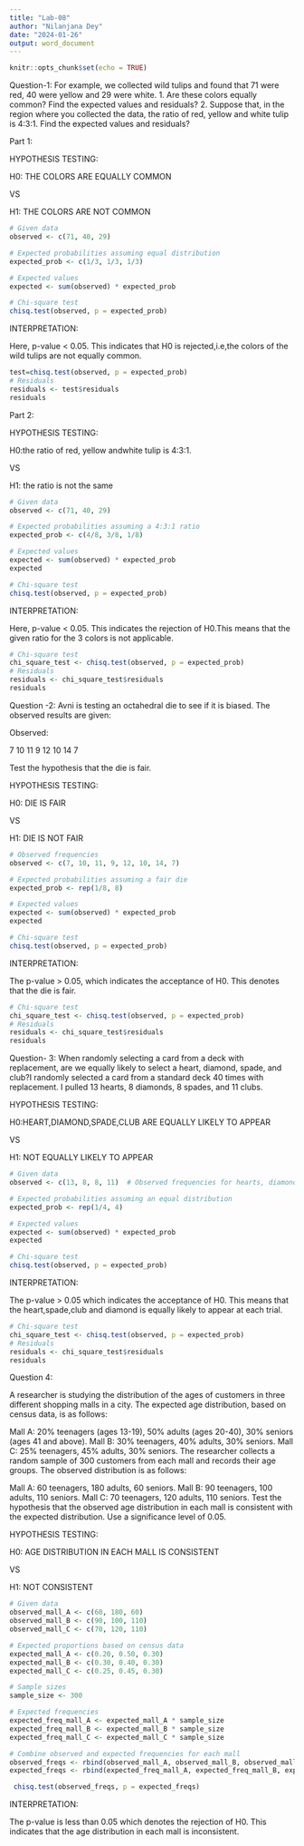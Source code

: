 ```yaml
---
title: "Lab-08"
author: "Nilanjana Dey"
date: "2024-01-26"
output: word_document
---
```


```r
knitr::opts_chunk$set(echo = TRUE)
```

Question-1:
For example, we collected wild tulips and found that 71 were red, 40 were yellow and 29 were
white.
1. Are these colors equally common? Find the expected values and residuals?
2. Suppose that, in the region where you collected the data, the ratio of red, yellow and
white tulip is 4:3:1. Find the expected values and residuals?


Part 1:

HYPOTHESIS TESTING:

H0: THE COLORS ARE EQUALLY COMMON

VS

H1: THE COLORS ARE NOT COMMON

```r
# Given data
observed <- c(71, 40, 29)

# Expected probabilities assuming equal distribution
expected_prob <- c(1/3, 1/3, 1/3)
```

```r
# Expected values
expected <- sum(observed) * expected_prob
```

```r
# Chi-square test
chisq.test(observed, p = expected_prob)

```
INTERPRETATION:

Here, p-value < 0.05. This indicates that H0 is rejected,i.e,the colors of the wild tulips are not equally common.


```r
test=chisq.test(observed, p = expected_prob)
# Residuals
residuals <- test$residuals
residuals
```
Part 2:

HYPOTHESIS TESTING:

H0:the ratio of red, yellow andwhite tulip is 4:3:1.

VS

H1: the ratio is not the same

```r
# Given data
observed <- c(71, 40, 29)

# Expected probabilities assuming a 4:3:1 ratio
expected_prob <- c(4/8, 3/8, 1/8)
```

```r
# Expected values
expected <- sum(observed) * expected_prob
expected
```
```r
# Chi-square test
chisq.test(observed, p = expected_prob)

```
INTERPRETATION:

Here, p-value < 0.05. This indicates the rejection of H0.This means that the given ratio for the 3 colors is not applicable.


```r
# Chi-square test
chi_square_test <- chisq.test(observed, p = expected_prob)
# Residuals
residuals <- chi_square_test$residuals
residuals
```
Question -2:
Avni is testing an octahedral die to see if it is biased. The observed results are given:

Observed:

7 10 11 9 12 10 14 7

Test the hypothesis that the die is fair.

HYPOTHESIS TESTING:

H0: DIE IS FAIR

VS

H1: DIE IS NOT FAIR

```r
# Observed frequencies
observed <- c(7, 10, 11, 9, 12, 10, 14, 7)

# Expected probabilities assuming a fair die
expected_prob <- rep(1/8, 8)
```

```r
# Expected values
expected <- sum(observed) * expected_prob
expected
```
```r
# Chi-square test
chisq.test(observed, p = expected_prob)
```
INTERPRETATION:

The p-value > 0.05, which indicates the acceptance of H0.
This denotes that the die is fair.


```r
# Chi-square test
chi_square_test <- chisq.test(observed, p = expected_prob)
# Residuals
residuals <- chi_square_test$residuals
residuals
```

Question- 3:
When randomly selecting a card from a deck with replacement, are we equally likely to select a
heart, diamond, spade, and club?I randomly selected a card from a standard deck 40 times with
replacement. I pulled 13 hearts, 8 diamonds, 8 spades, and 11 clubs.

HYPOTHESIS TESTING:

H0:HEART,DIAMOND,SPADE,CLUB ARE EQUALLY LIKELY TO APPEAR

VS

H1: NOT EQUALLY LIKELY TO APPEAR

```r
# Given data
observed <- c(13, 8, 8, 11)  # Observed frequencies for hearts, diamonds, spades, clubs

# Expected probabilities assuming an equal distribution
expected_prob <- rep(1/4, 4)

```

```r
# Expected values
expected <- sum(observed) * expected_prob
expected
```
```r
# Chi-square test
chisq.test(observed, p = expected_prob)
```
INTERPRETATION:

The p-value > 0.05 which indicates the acceptance of H0. This means that the heart,spade,club and diamond is equally likely to appear at each trial.

```r
# Chi-square test
chi_square_test <- chisq.test(observed, p = expected_prob)
# Residuals
residuals <- chi_square_test$residuals
residuals
```


Question 4:

A researcher is studying the distribution of the ages of customers in three different shopping malls in a city. The expected age distribution, based on census data, is as follows:

Mall A: 20% teenagers (ages 13-19), 50% adults (ages 20-40), 30% seniors (ages 41 and above).
Mall B: 30% teenagers, 40% adults, 30% seniors.
Mall C: 25% teenagers, 45% adults, 30% seniors.
The researcher collects a random sample of 300 customers from each mall and records their age groups. The observed distribution is as follows:

Mall A: 60 teenagers, 180 adults, 60 seniors.
Mall B: 90 teenagers, 100 adults, 110 seniors.
Mall C: 70 teenagers, 120 adults, 110 seniors.
Test the hypothesis that the observed age distribution in each mall is consistent with the expected distribution. Use a significance level of 0.05.

HYPOTHESIS TESTING:

H0: AGE DISTRIBUTION IN EACH MALL IS CONSISTENT

VS

H1: NOT CONSISTENT

```r
# Given data
observed_mall_A <- c(60, 180, 60)
observed_mall_B <- c(90, 100, 110)
observed_mall_C <- c(70, 120, 110)
```

```r
# Expected proportions based on census data
expected_mall_A <- c(0.20, 0.50, 0.30)
expected_mall_B <- c(0.30, 0.40, 0.30)
expected_mall_C <- c(0.25, 0.45, 0.30)
```

```r
# Sample sizes
sample_size <- 300

```

```r
# Expected frequencies
expected_freq_mall_A <- expected_mall_A * sample_size
expected_freq_mall_B <- expected_mall_B * sample_size
expected_freq_mall_C <- expected_mall_C * sample_size
```

```r
# Combine observed and expected frequencies for each mall
observed_freqs <- rbind(observed_mall_A, observed_mall_B, observed_mall_C)
expected_freqs <- rbind(expected_freq_mall_A, expected_freq_mall_B, expected_freq_mall_C)
```

```r
 chisq.test(observed_freqs, p = expected_freqs)
```
INTERPRETATION:

The p-value is less than 0.05 which denotes the rejection of H0. This indicates that the age distribution in each mall is inconsistent.

